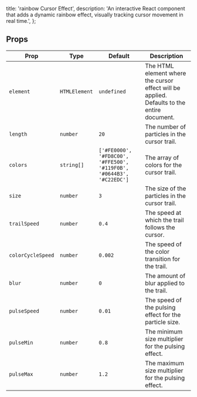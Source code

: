   title: 'rainbow Cursor Effect',
  description:
    'An interactive React component that adds a dynamic rainbow effect, visually tracking cursor movement in real time.',
};

<ComponentCodePreview name='rainbow-cursor' />

## Props

| Prop              | Type          | Default                                                              | Description                                                                                |
| ----------------- | ------------- | -------------------------------------------------------------------- | ------------------------------------------------------------------------------------------ |
| `element`         | `HTMLElement` | `undefined`                                                          | The HTML element where the cursor effect will be applied. Defaults to the entire document. |
| `length`          | `number`      | `20`                                                                 | The number of particles in the cursor trail.                                               |
| `colors`          | `string[]`    | `['#FE0000', '#FD8C00', '#FFE500', '#119F0B', '#0644B3', '#C22EDC']` | The array of colors for the cursor trail.                                                  |
| `size`            | `number`      | `3`                                                                  | The size of the particles in the cursor trail.                                             |
| `trailSpeed`      | `number`      | `0.4`                                                                | The speed at which the trail follows the cursor.                                           |
| `colorCycleSpeed` | `number`      | `0.002`                                                              | The speed of the color transition for the trail.                                           |
| `blur`            | `number`      | `0`                                                                  | The amount of blur applied to the trail.                                                   |
| `pulseSpeed`      | `number`      | `0.01`                                                               | The speed of the pulsing effect for the particle size.                                     |
| `pulseMin`        | `number`      | `0.8`                                                                | The minimum size multiplier for the pulsing effect.                                        |
| `pulseMax`        | `number`      | `1.2`                                                                | The maximum size multiplier for the pulsing effect.                                        |
